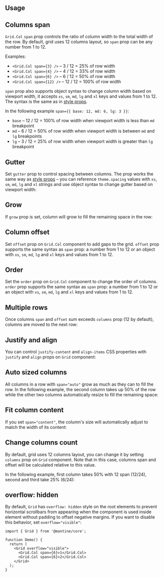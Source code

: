 

## Usage

<Demo data={GridDemos.usage} />

## Columns span

`Grid.Col` `span` prop controls the ratio of column width to the total width of the row.
By default, grid uses 12 columns layout, so `span` prop can be any number from 1 to 12.

Examples:

- `<Grid.Col span={3} />` – 3 / 12 = 25% of row width
- `<Grid.Col span={4} />` – 4 / 12 = 33% of row width
- `<Grid.Col span={6} />` – 6 / 12 = 50% of row width
- `<Grid.Col span={12} />` – 12 / 12 = 100% of row width

`span` prop also supports object syntax to change column width based on viewport width,
it accepts `xs`, `sm`, `md`, `lg` and `xl` keys and values from 1 to 12. The syntax
is the same as in [style props](/styles/style-props).

In the following example `span={{ base: 12, md: 6, lg: 3 }}`:

- `base` – 12 / 12 = 100% of row width when viewport width is less than `md` breakpoint
- `md` – 6 / 12 = 50% of row width when viewport width is between `md` and `lg` breakpoints
- `lg` – 3 / 12 = 25% of row width when viewport width is greater than `lg` breakpoint

<Demo data={GridDemos.responsive} />

## Gutter

Set `gutter` prop to control spacing between columns. The prop works the same
way as [style props](/styles/style-props) – you can reference `theme.spacing` values
with `xs`, `sm`, `md`, `lg` and `xl` strings and use object syntax to change gutter
based on viewport width:

<Demo data={GridDemos.gutter} />

## Grow

If `grow` prop is set, column will grow to fill the remaining space in the row:

<Demo data={GridDemos.growConfigurator} />

## Column offset

Set `offset` prop on `Grid.Col` component to add gaps to the grid. `offset` prop
supports the same syntax as `span` prop: a number from 1 to 12 or an object with `xs`, `sm`, `md`, `lg` and `xl` keys and values from 1 to 12.

<Demo data={GridDemos.offset} />

## Order

Set the `order` prop on `Grid.Col` component to change the order of columns. `order` prop
supports the same syntax as `span` prop: a number from 1 to 12 or an object with `xs`, `sm`, `md`, `lg` and `xl` keys and values from 1 to 12.

<Demo data={GridDemos.order} />

## Multiple rows

Once columns `span` and `offset` sum exceeds `columns` prop (12 by default),
columns are moved to the next row:

<Demo data={GridDemos.rows} />

## Justify and align

You can control `justify-content` and `align-items` CSS properties with `justify` and `align` props on `Grid` component:

<Demo data={GridDemos.flexConfigurator} />

## Auto sized columns

All columns in a row with `span="auto"` grow as much as they can to fill the row.
In the following example, the second column takes up 50% of the row while the other two columns automatically resize to fill the remaining space:

<Demo data={GridDemos.auto} />

## Fit column content

If you set `span="content"`, the column's size will automatically adjust to match the width of its content:

<Demo data={GridDemos.content} />

## Change columns count

By default, grid uses 12 columns layout, you can change it by setting `columns` prop on `Grid` component.
Note that in this case, columns span and offset will be calculated relative to this value.

In the following example, first column takes 50% with 12 span (12/24), second and third take 25% (6/24):

<Demo data={GridDemos.columns} />

## overflow: hidden

By default, `Grid` has `overflow: hidden` style on the root elements to prevent horizontal
scrollbars from appearing when the component is used inside element without padding to offset
negative margins. If you want to disable this behavior, set `overflow="visible"`:

```tsx
import { Grid } from '@mantine/core';

function Demo() {
  return (
    <Grid overflow="visible">
      <Grid.Col span={6}>1</Grid.Col>
      <Grid.Col span={6}>2</Grid.Col>
    </Grid>
  );
}
```
